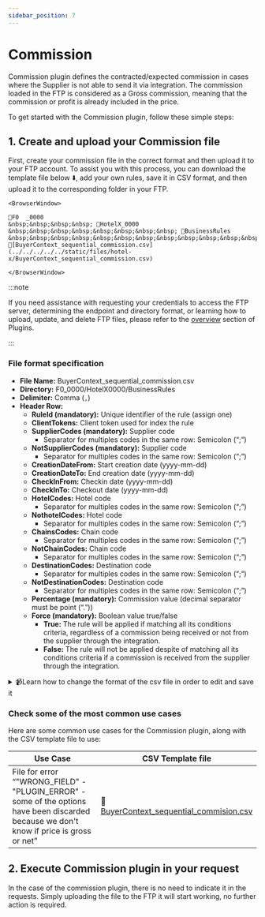 ```yaml
---
sidebar_position: 7
---
```


# Commission

Commission plugin defines the contracted/expected commission in cases where the Supplier is not able to send it via integration. The commission loaded in the FTP is considered as a Gross commission, meaning that the commission or profit is already included in the price.

To get started with the Commission plugin, follow these simple steps:

## 1. Create and upload your Commission file

First, create your commission file in the correct format and then upload it to your FTP account. To assist you with this process, you can download the template file below ⬇️, add your own rules, save it in CSV format, and then upload it to the corresponding folder in your FTP.

```mdx-code-block
<BrowserWindow>

📁F0  _0000  
&nbsp;&nbsp;&nbsp;&nbsp; 📁HotelX_0000  
&nbsp;&nbsp;&nbsp;&nbsp;&nbsp;&nbsp;&nbsp;&nbsp; 📁BusinessRules  
&nbsp;&nbsp;&nbsp;&nbsp;&nbsp;&nbsp;&nbsp;&nbsp;&nbsp;&nbsp;&nbsp;&nbsp; 📄[BuyerContext_sequential_commission.csv](../../../../../static/files/hotel-x/BuyerContext_sequential_commission.csv)

</BrowserWindow>
```

:::note

If you need assistance with requesting your credentials to access the FTP server, determining the endpoint and directory format, or learning how to upload, update, and delete FTP files, please refer to the [overview](../plugins/overview) section of Plugins.

:::

### File format specification

* **File Name:** BuyerContext_sequential_commission.csv
* **Directory:** F0_0000/HotelX0000/BusinessRules
* **Delimiter:** Comma (`,`)
* **Header Row:**
   * **RuleId (mandatory):** Unique identifier of the rule (assign one)
   * **ClientTokens:** Client token used for index the rule
   * **SupplierCodes (mandatory):** Supplier code
      * Separator for multiples codes in the same row: Semicolon (“;”)
   * **NotSupplierCodes (mandatory):** Supplier code
      * Separator for multiples codes in the same row: Semicolon (“;”)
   * **CreationDateFrom:** Start creation date (yyyy-mm-dd)
   * **CreationDateTo:** End creation date (yyyy-mm-dd)
   * **CheckInFrom:** Checkin date (yyyy-mm-dd)
   * **CheckInTo:** Checkout date (yyyy-mm-dd)
   * **HotelCodes:** Hotel code
      * Separator for multiples codes in the same row: Semicolon (“;”)
   * **NothotelCodes:** Hotel code
      * Separator for multiples codes in the same row: Semicolon (“;”)
   * **ChainsCodes:** Chain code
      * Separator for multiples codes in the same row: Semicolon (“;”)
   * **NotChainCodes:** Chain code
      * Separator for multiples codes in the same row: Semicolon (“;”)
   * **DestinationCodes:** Destination code
      * Separator for multiples codes in the same row: Semicolon (“;”)
   * **NotDestinationCodes:** Destination code
      * Separator for multiples codes in the same row: Semicolon (“;”)
   * **Percentage (mandatory):** Commission value (decimal separator must be point (“.”))
   * **Force (mandatory):** Boolean value true/false
      * **True:** The rule will be applied if matching all its conditions criteria, regardless of a commission being received or not from the supplier through the integration.
      * **False:** The rule will not be applied despite of matching all its conditions criteria if a commission is received from the supplier through the integration.


<details>
    <summary>📹Learn how to change the format of the csv file in order to edit and save it</summary>
    <div>
        <div>[Añadir vídeo]</div>
    </div>
</details>


### Check some of the most common use cases

Here are some common use cases for the Commission plugin, along with the CSV template file to use:

| Use Case                                                      | CSV Template file             |
|---------------------------------------------------------------|-------------------------------|
| File for error “"WRONG_FIELD" - "PLUGIN_ERROR" - some of the options have been discarded because we don't know if price is gross or net” | 📄[BuyerContext\_sequential\_commision.csv](../../../../../static/files/hotel-x/BuyerContext_sequential_commission-1.csv) |


## 2.  Execute Commission plugin in your request

In the case of the commission plugin, there is no need to indicate it in the requests. Simply uploading the file to the FTP it will start working, no further action is required.